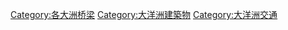 {{Commonscat|Bridges in Oceania}}

[[Category:各大洲桥梁|Category:各大洲桥梁]]
[[Category:大洋洲建築物|Category:大洋洲建築物]]
[[Category:大洋洲交通|Category:大洋洲交通]]